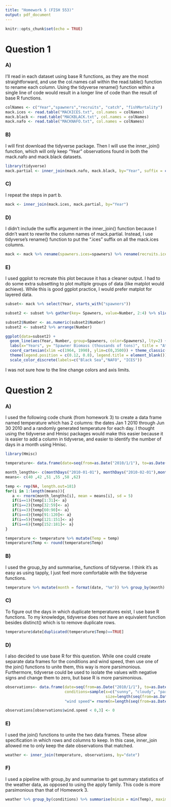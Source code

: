 ```yaml
---
title: "Homework 5 (FISH 553)"
output: pdf_document
---
```


```r
knitr::opts_chunk$set(echo = TRUE)
```

# Question 1

### A) 

I'll read in each dataset using base R functions, as they are the most straightforward, and use the col.names call within the read.table() function to rename each column. Using the tidyverse rename() function within a single line of code would result in a longer line of code than the result of base R functions. 

```r
colNames <- c("Year","spawners","recruits", "catch", "fishMortality")
mack.ices <- read.table("MACKICES.txt", col.names = colNames)
mack.black <- read.table("MACKBLACK.txt", col.names = colNames)
mack.nafo <- read.table("MACKNAFO.txt", col.names = colNames)
```

### B) 

I will first download the tidyverse package. Then I will use the inner_join() function, which will only keep "Year" observations found in both the mack.nafo and mack.black datasets. 

```r
library(tidyverse)
mack.partial <- inner_join(mack.nafo, mack.black, by="Year", suffix = c(".nafo", ".black"))
```

### C) 

I repeat the steps in part b.  

```r
mack <- inner_join(mack.ices, mack.partial, by="Year")
```

### D) 

I didn't include the suffix argument in the inner_join() function because I didn't want to rewrite the column names of mack.partial. Instead, I use tidyverse's rename() function to put the ".ices" suffix on all the mack.ices columns.

```r
mack <- mack %>% rename(spawners.ices=spawners) %>% rename(recruits.ices=recruits) %>% rename(catch.ices=catch) %>% rename(fishMortality.ices=fishMortality) 
```

### E) 

I used ggplot to recreate this plot because it has a cleaner output. I had to do some extra subsetting to plot multiple groups of data (like matplot would achieve). While this is good ggplot practice, I would prefer matplot for layered data. 

```r
subset<- mack %>% select(Year, starts_with("spawners")) 

subset2 <- subset %>% gather(key= Spawners, value=Number, 2:4) %>% slice(9:59) 

subset2$Number <- as.numeric(subset2$Number)
subset2 <- subset2 %>% arrange(Number)

ggplot(data=subset2) + 
  geom_line(aes(Year, Number, group=Spawners, color=Spawners), lty=2) + 
  labs(x="Years", y= "Spawner Biomass (thousands of tons)", title = "Atlantic mackarel") + 
  coord_cartesian(xlim =c(1964, 1990), ylim=c(0,3500)) + theme_classic() + 
  theme(legend.position = c(0.12, 0.8), legend.title = element_blank()) +
  scale_color_discrete(labels=c("Black Sea","NAFO", "ICES")) 
```
I was not sure how to the line change colors and axis limits. 

# Question 2

### A) 

I used the following code chunk (from homework 3) to create a data frame named temperature which has 2 columns: the dates Jan 1 2010 through Jun 30 2010 and a randomly generated temperature for each day. I thought using the tidyverse and Hmisc packages would make this easier because it is easier to add a column in tidyverse, and easier to identify the number of days in a month using Hmisc. 

```r
library(Hmisc)

temperature<- data.frame(date=seq(from=as.Date("2010/1/1"), to=as.Date("2010/6/30"), by=1))

month_lengths<- c(monthDays("2010-01-01"), monthDays("2010-02-01"),monthDays("2010-03-01"),monthDays("2010-04-01"),monthDays("2010-05-01"),monthDays("2010-06-01"))
means<- c(40 ,42 ,51 ,55 ,58 ,62)

temp <- rep(NA, length.out=181)
for(i in 1:length(means)){
   a <- rnorm(month_lengths[i], mean = means[i], sd = 5)
   if(i==1){temp[1:31]<- a}
   if(i==2){temp[32:59]<- a}
   if(i==3){temp[60:90]<- a}
   if(i==4){temp[91:120]<- a}
   if(i==5){temp[121:151]<- a}
   if(i==6){temp[152:181]<- a}
} 

temperature <- temperature %>% mutate(Temp = temp) 
temperature$Temp <- round(temperature$Temp)
```

### B) 

I used the group_by and summarise_ functions of tidyverse. I think it's as easy as using tapply, I just feel more comfortable with the tidyverse functions. 

```r
temperature %>% mutate(month = format(date, "%m")) %>% group_by(month) %>% summarise(meanTemp = mean(Temp))

```

### C) 

To figure out the days in which duplicate temperatures exist, I use base R functions. To my knowledge, tidyverse does not have an equivalent function besides distinct() which is to remove duplicate rows. 

```r
temperature$date[duplicated(temperature$Temp)==TRUE]
```

### D) 

I also decided to use base R for this question. While one could create separate data frames for the conditions and wind speed, then use one of the join() functions to unite them, this way is more parsimonious. Furthermore, tidyverse could be used to isolate the values with negative signs and change them to zero, but base R is more parsimonious. 

```r
observations<- data.frame(date=seq(from=as.Date("2010/1/1"), to=as.Date("2010/7/31"),by=2), 
                          conditions=sample(x=c("sunny", "cloudy", "partly cloudy"), 
                                            size=length(seq(from=as.Date("2010/1/1"), to=as.Date("2010/7/31"),by=2)), replace=T),
                          "wind speed"= rnorm(n=length(seq(from=as.Date("2010/1/1"), to=as.Date("2010/7/31"),by=2)), mean=5, sd=3))

observations[observations$wind.speed < 0,3] <- 0
```

### E) 

I used the join() functions to unite the two data frames. These allow specification in which rows and columns to keep. In this case, inner_join allowed me to only keep the date observations that matched. 

``` r
weather <- inner_join(temperature, observations, by="date")
```

### F) 
I used a pipeline with group_by and summarise to get summary statistics of the weather data, as opposed to using the apply family. This code is more parsimonious than that of Homework 3. 

``` r
weather %>% group_by(conditions) %>% summarise(minim = min(Temp), maxim = max(Temp))
```

